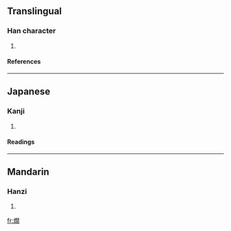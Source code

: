 {{see|爛}}

==Translingual==
===Han character===
{{Han char|rn=86|rad=火|as=12|sn=16|four=|canj=火日弓月 (FANB)}}
# {{defn|Han|sort=火12}}
====References====
{{Han ref|kx=0683.180|dkj=19431|dj=1096.020|hdz=32238.050|uh=71D7|ud=29143}}

----
==Japanese==
===Kanji===
{{ja-kanji|grade=|rs=火12}}
# {{defn|Japanese}} 
====Readings====
{{ja-readings|on=[[らん]] (ran)|kun=[[かん]] (kan)}}

----
==Mandarin==
===Hanzi===
{{cmn-hanzi|pin=[[dàng]] (dang4), [[làn]] (lan4)|wg=tang<sup>4</sup>, lan<sup>4</sup>}}
# {{defn|Mandarin}}

[[fr:燗]]